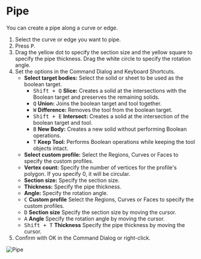 
# Pipe

<Reference shortcut="P" command="Pipe" button="Right of Command Bar" />

You can create a pipe along a curve or edge.

1. Select the curve or edge you want to pipe.
2. Press <kbd>P</kbd>.
3. Drag the yellow dot to specify the section size and the yellow square to specify the pipe thickness. Drag the white circle to specify the rotation angle.
4. Set the options in the Command Dialog and Keyboard Shortcuts.
     - **Select target bodies:** Select the solid or sheet to be used as the boolean target.
          - <kbd>Shift + Q</kbd> **Slice:** Creates a solid at the intersections with the Boolean target and preserves the remaining solids.
          - <kbd>Q</kbd> **Union:** Joins the boolean target and tool together.
          - <kbd>W</kbd> **Difference:** Removes the tool from the boolean target.
          - <kbd>Shift + E</kbd> **Intersect:** Creates a solid at the intersection of the boolean target and tool.
          - <kbd>B</kbd> **New Body:** Creates a new solid without performing Boolean operations.
          - <kbd>T</kbd> **Keep Tool:** Performs Boolean operations while keeping the tool objects intact.
     - **Select custom profile:** Select the Regions, Curves or Faces to specify the custom profiles.
     - **Vertex count:** Specify the number of vertices for the profile's polygon. If you specify 0, it will be circular.
     - **Section size:** Specify the section size.
     - **Thickness:** Specify the pipe thickness.
     - **Angle:** Specify the rotation angle.
     - <kbd>C</kbd> **Custom profile** Select the Regions, Curves or Faces to specify the custom profiles.
     - <kbd>D</kbd> **Section size** Specify the section size by moving the cursor.
     - <kbd>A</kbd> **Angle** Specify the rotation angle by moving the cursor.
     - <kbd>Shift + T</kbd> **Thickness** Specify the pipe thickness by moving the cursor.
5. Confirm with OK in the Command Dialog or right-click.

![Pipe](/img/pipe.gif)






